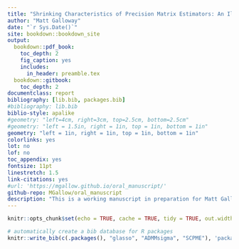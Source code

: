 ```yaml
--- 
title: "Shrinking Characteristics of Precision Matrix Estimators: An Illustration via Regression"
author: "Matt Galloway"
date: "`r Sys.Date()`"
site: bookdown::bookdown_site
output:
  bookdown::pdf_book:
    toc_depth: 2
    fig_caption: yes
    includes:
      in_header: preamble.tex
  bookdown::gitbook:
    toc_depth: 2
documentclass: report
bibliography: [lib.bib, packages.bib]
#bibliography: lib.bib
biblio-style: apalike
#geometry: "left=4cm, right=3cm, top=2.5cm, bottom=2.5cm"
#geometry: "left = 1.5in, right = 1in, top = 1in, bottom = 1in"
geometry: "left = 1in, right = 1in, top = 1in, bottom = 1in"
colorlinks: yes
lot: no
lof: no
toc_appendix: yes
fontsize: 11pt
linestretch: 1.5
link-citations: yes
#url: 'https://mgallow.github.io/oral_manuscript/'
github-repo: MGallow/oral_manuscript
description: "This is a working manuscript in preparation for Matt Galloway's master's thesis defense."
---
```


```r
knitr::opts_chunk$set(echo = TRUE, cache = TRUE, tidy = TRUE, out.width = "90%", fig.align = "center", out.extra = "")

```

```r
# automatically create a bib database for R packages
knitr::write_bib(c(.packages(), "glasso", "ADMMsigma", "SCPME"), 'packages.bib')

```

